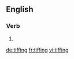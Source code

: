 
==English==

===Verb===
{{head|en}}

# {{present participle of|tiff|lang=en}}

[[de:tiffing]]
[[fr:tiffing]]
[[vi:tiffing]]